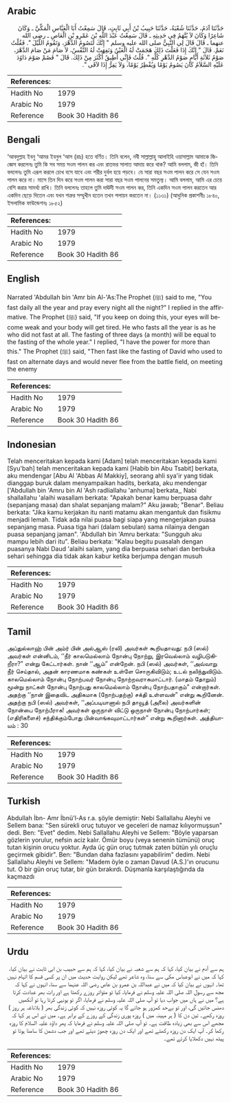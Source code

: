 ## Arabic


<div dir="rtl" lang="ar" style={{fontSize:'larger',backgroundColor:'#f8f9fa',padding:20}}>
حَدَّثَنَا آدَمُ، حَدَّثَنَا شُعْبَةُ، حَدَّثَنَا حَبِيبُ بْنُ أَبِي ثَابِتٍ، قَالَ سَمِعْتُ أَبَا الْعَبَّاسِ الْمَكِّيَّ ـ وَكَانَ شَاعِرًا وَكَانَ لاَ يُتَّهَمُ فِي حَدِيثِهِ ـ قَالَ سَمِعْتُ عَبْدَ اللَّهِ بْنَ عَمْرِو بْنِ الْعَاصِ ـ رضى الله عنهما ـ قَالَ قَالَ لِي النَّبِيُّ صلى الله عليه وسلم ‏"‏ إِنَّكَ لَتَصُومُ الدَّهْرَ، وَتَقُومُ اللَّيْلَ ‏"‏‏.‏ فَقُلْتُ نَعَمْ‏.‏ قَالَ ‏"‏ إِنَّكَ إِذَا فَعَلْتَ ذَلِكَ هَجَمَتْ لَهُ الْعَيْنُ وَنَفِهَتْ لَهُ النَّفْسُ، لاَ صَامَ مَنْ صَامَ الدَّهْرَ، صَوْمُ ثَلاَثَةِ أَيَّامٍ صَوْمُ الدَّهْرِ كُلِّهِ ‏"‏‏.‏ قُلْتُ فَإِنِّي أُطِيقُ أَكْثَرَ مِنْ ذَلِكَ‏.‏ قَالَ ‏"‏ فَصُمْ صَوْمَ دَاوُدَ عَلَيْهِ السَّلاَمُ كَانَ يَصُومُ يَوْمًا وَيُفْطِرُ يَوْمًا، وَلاَ يَفِرُّ إِذَا لاَقَى ‏"‏‏.‏
</div>
<div style={{backgroundColor:'#f8f9fa',padding:20, marginBottom: 10}}><table> <thead> <tr> <th>References:</th> <th></th> </tr> </thead> <tbody><tr><td>Hadith No</td><td>1979</td></tr><tr><td>Arabic No</td><td>1979</td></tr><tr><td>Reference</td><td>Book 30 Hadith 86</td></tr></tbody></table></div>

## Bengali


<div dir="ltr" lang="bn" style={{fontSize:'larger',backgroundColor:'#f8f9fa',padding:20}}>
‘আবদুল্লাহ ইবনু ‘আমর ইবনুল ‘আস (রাঃ) হতে বর্ণিত। তিনি বলেন, নবী সাল্লাল্লাহু আলাইহি ওয়াসাল্লাম আমাকে জিজ্ঞেস করলেনঃ তুমি কি সব সময় সওম পালন কর এবং রাতভর সালাত আদায় করে থাক? আমি বললাম, জী হাঁ। তিনি বললেনঃ তুমি এরূপ করলে চোখ বসে যাবে এবং শরীর দুর্বল হয়ে পড়বে। যে সারা বছর সওম পালন করে সে যেন সওম পালন করে না। মাসে তিন দিন করে সওম পালন করা সারা বছর সওম পালনের সমতুল্য। আমি বললাম, আমি এর চেয়ে বেশি করার সামর্থ্য রাখি। তিনি বললেনঃ তাহলে তুমি দাঊদী সওম পালন কর, তিনি একদিন সওম পালন করতেন আর একদিন ছেড়ে দিতেন এবং যখন শত্রুর সম্মুখীন হতেন তখন পলায়ন করতেন না। (১১৩১) (আধুনিক প্রকাশনীঃ ১৮৪০, ইসলামিক ফাউন্ডেশনঃ ১৮৫২)
</div>
<div style={{backgroundColor:'#f8f9fa',padding:20, marginBottom: 10}}><table> <thead> <tr> <th>References:</th> <th></th> </tr> </thead> <tbody><tr><td>Hadith No</td><td>1979</td></tr><tr><td>Arabic No</td><td>1979</td></tr><tr><td>Reference</td><td>Book 30 Hadith 86</td></tr></tbody></table></div>

## English


<div dir="ltr" lang="en" style={{fontSize:'larger',backgroundColor:'#f8f9fa',padding:20}}>
Narrated 'Abdullah bin 'Amr bin Al-'As:The Prophet (ﷺ) said to me, "You fast daily all the year and pray every night all the night?" I replied in the affirmative. The Prophet (ﷺ) said, "If you keep on doing this, your eyes will become weak and your body will get tired. He who fasts all the year is as he who did not fast at all. The fasting of three days (a month) will be equal to the fasting of the whole year." I replied, "I have the power for more than this." The Prophet (ﷺ) said, "Then fast like the fasting of David who used to fast on alternate days and would never flee from the battle field, on meeting the enemy
</div>
<div style={{backgroundColor:'#f8f9fa',padding:20, marginBottom: 10}}><table> <thead> <tr> <th>References:</th> <th></th> </tr> </thead> <tbody><tr><td>Hadith No</td><td>1979</td></tr><tr><td>Arabic No</td><td>1979</td></tr><tr><td>Reference</td><td>Book 30 Hadith 86</td></tr></tbody></table></div>

## Indonesian


<div dir="ltr" lang="id" style={{fontSize:'larger',backgroundColor:'#f8f9fa',padding:20}}>
Telah menceritakan kepada kami [Adam] telah menceritakan kepada kami [Syu'bah] telah menceritakan kepada kami [Habib bin Abu Tsabit] berkata, aku mendengar [Abu Al 'Abbas Al Makkiy], seorang ahli sya'ir yang tidak dianggap buruk dalam menyampaikan hadits, berkata, aku mendengar ['Abdullah bin 'Amru bin Al 'Ash radliallahu 'anhuma] berkata,, Nabi shallallahu 'alaihi wasallam berkata: "Apakah benar kamu berpuasa dahr (sepanjang masa) dan shalat sepanjang malam?" Aku jawab; "Benar". Beliau berkata: "Jika kamu kerjakan itu nanti matamu akan mengantuk dan fisikmu menjadi lemah. Tidak ada nilai puasa bagi siapa yang mengerjakan puasa sepanjang masa. Puasa tiga hari (dalam sebulan) sama nilainya dengan puasa sepanjang jaman". 'Abdullah bin 'Amru berkata: "Sungguh aku mampu lebih dari itu". Beliau berkata: "Kalau begitu puasalah dengan puasanya Nabi Daud 'alaihi salam, yang dia berpuasa sehari dan berbuka sehari sehingga dia tidak akan kabur ketika berjumpa dengan musuh
</div>
<div style={{backgroundColor:'#f8f9fa',padding:20, marginBottom: 10}}><table> <thead> <tr> <th>References:</th> <th></th> </tr> </thead> <tbody><tr><td>Hadith No</td><td>1979</td></tr><tr><td>Arabic No</td><td>1979</td></tr><tr><td>Reference</td><td>Book 30 Hadith 86</td></tr></tbody></table></div>

## Tamil


<div dir="ltr" lang="ta" style={{fontSize:'larger',backgroundColor:'#f8f9fa',padding:20}}>
அப்துல்லாஹ் பின் அம்ர் பின் அல்ஆஸ் (ரலி) அவர்கள் கூறியதாவது: நபி (ஸல்) அவர்கள் என்னிடம், ‘‘நீர் காலமெல்லாம் நோன்பு நோற்று, இரவெல்லாம் வழிபடுகிறீரா?” என்று கேட்டார்கள். நான் ‘‘ஆம்” என்றேன். நபி (ஸல்) அவர்கள், ‘‘அவ்வாறு நீர் செய்தால், அதன் காரணமாக கண்கள் உள்ளே சொருகிவிடும்; உடல் நலிந்துவிடும். காலமெல்லாம் நோன்பு நோற்பவர் நோன்பு நோற்றவராகமாட்டார். (மாதம் தோறும்) மூன்று நாட்கள் நோன்பு நோற்பது காலமெல்லாம் நோன்பு நோற்பதாகும்” என்றார்கள். அதற்கு ‘‘நான் இதைவிட அதிகமாக (நோற்பதற்கு) சக்தி உள்ளவன்” என்று கூறினேன். அதற்கு நபி (ஸல்) அவர்கள், ‘‘அப்படியானால் நபி தாவூத் (அலை) அவர்களின் நோன்பை நோற்பீராக! அவர்கள் ஒருநாள் விட்டு ஒருநாள் நோன்பு நோற்பார்கள்; (எதிரிகளைச்) சந்திக்கும்போது பின்வாங்கவுமாட்டார்கள்” என்று கூறினார்கள். அத்தியாயம் : 30
</div>
<div style={{backgroundColor:'#f8f9fa',padding:20, marginBottom: 10}}><table> <thead> <tr> <th>References:</th> <th></th> </tr> </thead> <tbody><tr><td>Hadith No</td><td>1979</td></tr><tr><td>Arabic No</td><td>1979</td></tr><tr><td>Reference</td><td>Book 30 Hadith 86</td></tr></tbody></table></div>

## Turkish


<div dir="ltr" lang="tr" style={{fontSize:'larger',backgroundColor:'#f8f9fa',padding:20}}>
Abdullah İbn- Amr İbnü'l-As r.a. şöyle demiştir: Nebi Sallallahu Aleyhi ve Sellem bana: "Sen sürekli oruç tutuyor ve geceleri de namaz kılıyormuşsun" dedi. Ben: "Evet" dedim. Nebi Sallallahu Aleyhi ve Sellem: "Böyle yaparsan gözlerin yorulur, nefsin aciz kalır. Ömür boyu (veya senenin tümünü) oruç tutan kişinin orucu yoktur. Ayda üç gün oruç tutmak zaten bütün yılı oruçlu geçirmek gibidir". Ben: "Bundan daha fazlasını yapabilirim" dedim. Nebi Sallallahu Aleyhi ve Sellem: "Madem öyle o zaman Davud (A.S.)'ın orucunu tut. O bir gün oruç tutar, bir gün bırakırdı. Düşmanla karşılaştığında da kaçmazdı
</div>
<div style={{backgroundColor:'#f8f9fa',padding:20, marginBottom: 10}}><table> <thead> <tr> <th>References:</th> <th></th> </tr> </thead> <tbody><tr><td>Hadith No</td><td>1979</td></tr><tr><td>Arabic No</td><td>1979</td></tr><tr><td>Reference</td><td>Book 30 Hadith 86</td></tr></tbody></table></div>

## Urdu


<div dir="rtl" lang="ur" style={{fontSize:'larger',backgroundColor:'#f8f9fa',padding:20}}>
ہم سے آدم نے بیان کیا، کہا کہ ہم سے شعبہ نے بیان کیا، کہا کہ ہم سے حبیب بن ابی ثابت نے بیان کیا، کہا کہ میں نے ابوعباس مکی سے سنا، وہ شاعر تھے لیکن روایت حدیث میں ان پر کسی قسم کا اتہام نہیں تھا۔ انہوں نے بیان کیا کہ میں نے عبداللہ بن عمرو بن عاص رضی اللہ عنہما سے سنا، انہوں نے کہا کہ مجھ سے رسول اللہ صلی اللہ علیہ وسلم نے فرمایا، کیا تو متواتر روزے رکھتا ہے اور رات بھر عبادت کرتا ہے؟ میں نے ہاں میں جواب دیا تو آپ صلی اللہ علیہ وسلم نے فرمایا، اگر تو یونہی کرتا رہا تو آنکھیں دھنس جائیں گی، اور تو بےحد کمزور ہو جائے گا یہ کوئی روزہ نہیں کہ کوئی زندگی بھر ( بلاناغہ ہر روز ) روزہ رکھے۔ تین دن کا ( ہر مہینہ میں ) روزہ پوری زندگی کے روزے کے برابر ہے۔ میں نے اس پر کہا کہ مجھے اس سے بھی زیادہ طاقت ہے۔ تو آپ صلی اللہ علیہ وسلم نے فرمایا کہ پھر داؤد علیہ السلام کا روزہ رکھا کر۔ آپ ایک دن روزہ رکھتے تھے اور ایک دن روزہ چھوڑ دیتے تھے اور جب دشمن کا سامنا ہوتا تو پیٹھ نہیں دکھلایا کرتے تھے۔
</div>
<div style={{backgroundColor:'#f8f9fa',padding:20, marginBottom: 10}}><table> <thead> <tr> <th>References:</th> <th></th> </tr> </thead> <tbody><tr><td>Hadith No</td><td>1979</td></tr><tr><td>Arabic No</td><td>1979</td></tr><tr><td>Reference</td><td>Book 30 Hadith 86</td></tr></tbody></table></div>